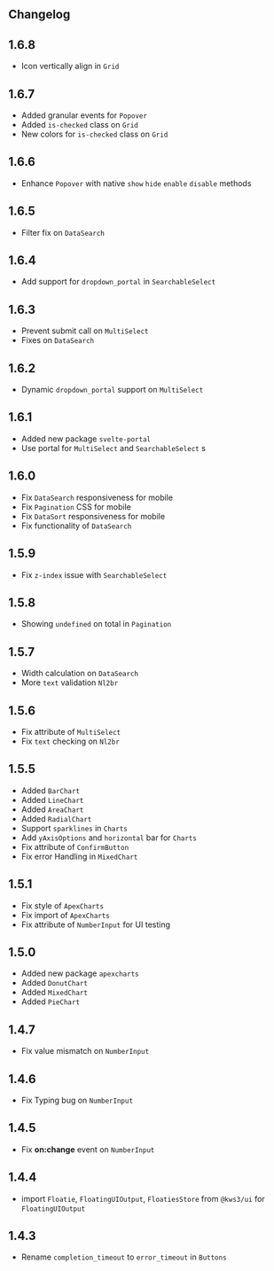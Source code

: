 


<Version />

<Meta
  title="Changelog"
/>

## Changelog

## 1.6.8
- Icon vertically align in `Grid`

## 1.6.7
- Added granular events for `Popover`
- Added `is-checked` class on `Grid`
- New colors for `is-checked` class on `Grid`

## 1.6.6
- Enhance `Popover` with native `show` `hide` `enable` `disable` methods

## 1.6.5
- Filter fix on `DataSearch`

## 1.6.4
- Add support for `dropdown_portal` in `SearchableSelect`

## 1.6.3
- Prevent submit call on `MultiSelect`
- Fixes on `DataSearch`

## 1.6.2
- Dynamic `dropdown_portal` support on `MultiSelect`

## 1.6.1
- Added new package `svelte-portal`
- Use portal for `MultiSelect` and `SearchableSelect` s

## 1.6.0
- Fix `DataSearch` responsiveness for mobile
- Fix `Pagination` CSS for mobile
- Fix `DataSort`  responsiveness for mobile
- Fix functionality of `DataSearch`

## 1.5.9
- Fix `z-index` issue with `SearchableSelect`

## 1.5.8
- Showing `undefined` on total in `Pagination`

## 1.5.7
- Width calculation on `DataSearch`
- More `text` validation `Nl2br`

## 1.5.6
- Fix attribute of `MultiSelect`
- Fix `text` checking on `Nl2br`

## 1.5.5
- Added `BarChart`
- Added `LineChart`
- Added `AreaChart`
- Added `RadialChart`
- Support `sparklines` in `Charts`
- Add `yAxisOptions` and `horizontal` bar for `Charts`
- Fix attribute of `ConfirmButton`
- Fix error Handling in `MixedChart`

## 1.5.1
- Fix style of `ApexCharts`
- Fix import of `ApexCharts`
- Fix attribute of `NumberInput` for UI testing

## 1.5.0
- Added new package `apexcharts`
- Added `DonutChart`
- Added `MixedChart`
- Added `PieChart`

## 1.4.7
- Fix value mismatch on `NumberInput`

## 1.4.6
- Fix Typing bug on `NumberInput`

## 1.4.5
- Fix **on:change** event on `NumberInput`

## 1.4.4
- import  `Floatie`, `FloatingUIOutput`, `FloatiesStore` from `@kws3/ui` for `FloatingUIOutput` 

## 1.4.3
- Rename `completion_timeout` to `error_timeout` in `Buttons`
